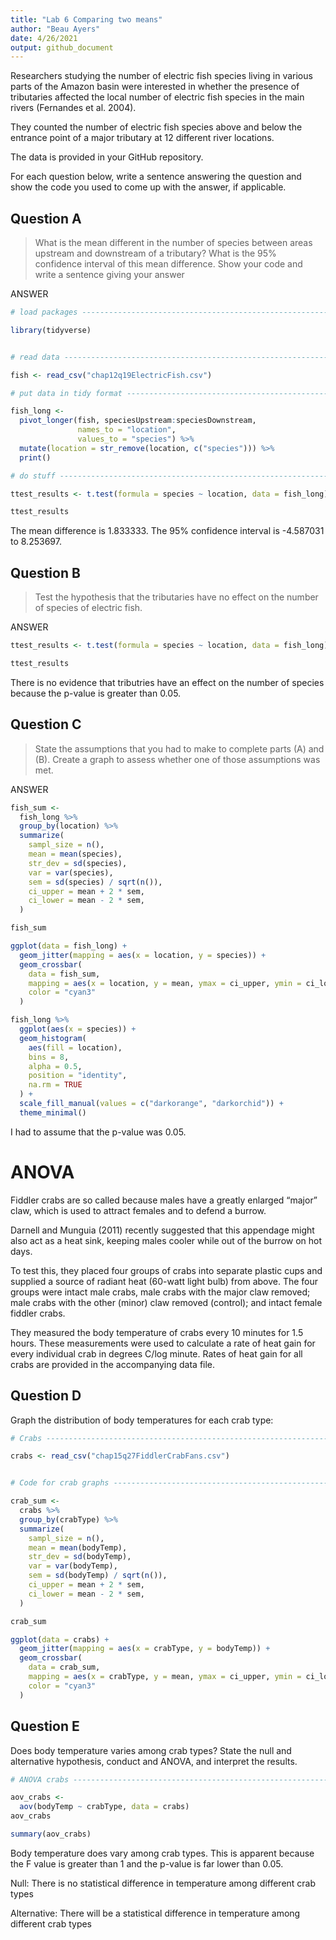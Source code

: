```yaml
---
title: "Lab 6 Comparing two means"
author: "Beau Ayers"
date: 4/26/2021
output: github_document
---
```


Researchers studying the number of electric fish species living in various parts of the Amazon basin were interested in whether the presence of tributaries affected the local number of electric fish species in the main rivers (Fernandes et al. 2004).

They counted the number of electric fish species above and below the entrance point of a major tributary at 12 different river locations.

The data is provided in your GitHub repository.

For each question below, write a sentence answering the question and show the code you used to come up with the answer, if applicable.

## Question A

> What is the mean different in the number of species between areas upstream and downstream of a tributary? What is the 95% confidence interval of this mean difference. Show your code and write a sentence giving your answer

ANSWER

```r
# load packages -----------------------------------------------------------

library(tidyverse)


# read data ---------------------------------------------------------------

fish <- read_csv("chap12q19ElectricFish.csv")

# put data in tidy format ------------------------------------------------

fish_long <- 
  pivot_longer(fish, speciesUpstream:speciesDownstream,
               names_to = "location",
               values_to = "species") %>% 
  mutate(location = str_remove(location, c("species"))) %>% 
  print()

# do stuff ----------------------------------------------------------------

ttest_results <- t.test(formula = species ~ location, data = fish_long)

ttest_results
```

The mean difference is 1.833333. The 95% confidence interval is -4.587031 to 8.253697.

## Question B

> Test the hypothesis that the tributaries have no effect on the number of species of electric fish.

ANSWER

```r
ttest_results <- t.test(formula = species ~ location, data = fish_long)

ttest_results
```

There is no evidence that tributries have an effect on the number of species because the p-value is greater than 0.05.

## Question C

> State the assumptions that you had to make to complete parts (A) and (B). Create a graph to assess whether one of those assumptions was met.

ANSWER

```r
fish_sum <-
  fish_long %>%
  group_by(location) %>%
  summarize(
    sampl_size = n(),
    mean = mean(species),
    str_dev = sd(species),
    var = var(species),
    sem = sd(species) / sqrt(n()),
    ci_upper = mean + 2 * sem,
    ci_lower = mean - 2 * sem,
  )

fish_sum

ggplot(data = fish_long) +
  geom_jitter(mapping = aes(x = location, y = species)) +
  geom_crossbar(
    data = fish_sum,
    mapping = aes(x = location, y = mean, ymax = ci_upper, ymin = ci_lower),
    color = "cyan3"
  )

fish_long %>% 
  ggplot(aes(x = species)) +
  geom_histogram(
    aes(fill = location), 
    bins = 8, 
    alpha = 0.5, 
    position = "identity",
    na.rm = TRUE
  ) +
  scale_fill_manual(values = c("darkorange", "darkorchid")) +
  theme_minimal()
```

I had to assume that the p-value was 0.05.

# ANOVA 

Fiddler crabs are so called because males have a greatly enlarged "major" claw, which is used to attract females and to defend a burrow.

Darnell and Munguia (2011) recently suggested that this appendage might also act as a heat sink, keeping males cooler while out of the burrow on hot days.

To test this, they placed four groups of crabs into separate plastic cups and supplied a source of radiant heat (60-watt light bulb) from above. The four groups were intact male crabs, male crabs with the major claw removed; male crabs with the other (minor) claw removed (control); and intact female fiddler crabs.

They measured the body temperature of crabs every 10 minutes for 1.5 hours. These measurements were used to calculate a rate of heat gain for every individual crab in degrees C/log minute. Rates of heat gain for all crabs are provided in the accompanying data file.

## Question D 

Graph the distribution of body temperatures for each crab type:

```r
# Crabs -------------------------------------------------------------------

crabs <- read_csv("chap15q27FiddlerCrabFans.csv")


# Code for crab graphs ----------------------------------------------------

crab_sum <-
  crabs %>%
  group_by(crabType) %>%
  summarize(
    sampl_size = n(),
    mean = mean(bodyTemp),
    str_dev = sd(bodyTemp),
    var = var(bodyTemp),
    sem = sd(bodyTemp) / sqrt(n()),
    ci_upper = mean + 2 * sem,
    ci_lower = mean - 2 * sem,
  )

crab_sum

ggplot(data = crabs) +
  geom_jitter(mapping = aes(x = crabType, y = bodyTemp)) +
  geom_crossbar(
    data = crab_sum,
    mapping = aes(x = crabType, y = mean, ymax = ci_upper, ymin = ci_lower),
    color = "cyan3"
  )
```

## Question E 

Does body temperature varies among crab types? State the null and alternative hypothesis, conduct and ANOVA, and interpret the results.

```r
# ANOVA crabs -------------------------------------------------------------

aov_crabs <-
  aov(bodyTemp ~ crabType, data = crabs)
aov_crabs

summary(aov_crabs)
```

Body temperature does vary among crab types. This is apparent because the F value is greater than 1 and the p-value is far lower than 0.05.

Null: There is no statistical difference in temperature among different crab types

Alternative: There will be a statistical difference in temperature among different crab types
